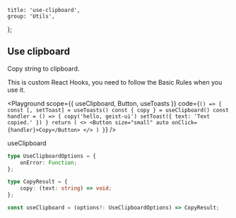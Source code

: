 
	title: 'use-clipboard',
	group: 'Utils',
};

## Use clipboard

Copy string to clipboard.

This is custom React Hooks, you need to follow the <Link target="_blank" color href="https://reactjs.org/docs/hooks-rules.html">Basic Rules</Link> when you use it.

<Playground
	scope={{ useClipboard, Button, useToasts }}
	code={`
() => {
  const [, setToast] = useToasts()
  const { copy } = useClipboard()
  const handler = () => {
    copy('hello, geist-ui')
    setToast({ text: 'Text copied.' })
  }
  return (
    <>
      <Button size="small" auto onClick={handler}>Copy</Button>
    </>
  )
}
`}
/>

<Attributes edit="/pages/en-us/components/use-clipboard.mdx">
<Attributes.Title>useClipboard</Attributes.Title>

```ts
type UseClipboardOptions = {
	onError: Function;
};

type CopyResult = {
	copy: (text: string) => void;
};

const useClipboard = (options?: UseClipboardOptions) => CopyResult;
```

</Attributes>

